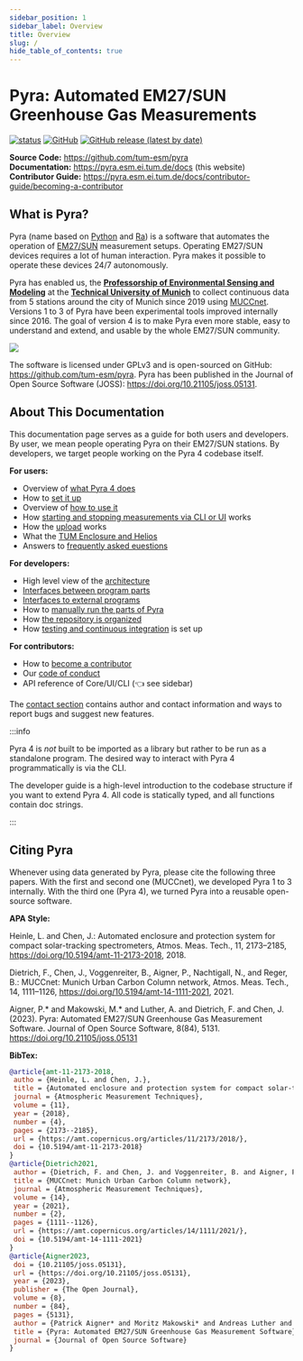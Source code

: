 ```yaml
---
sidebar_position: 1
sidebar_label: Overview
title: Overview
slug: /
hide_table_of_contents: true
---
```


# Pyra: Automated EM27/SUN Greenhouse Gas Measurements

[![status](https://joss.theoj.org/papers/d47b5197eb098bccfbd27b6a6c441cb4/status.svg)](https://joss.theoj.org/papers/d47b5197eb098bccfbd27b6a6c441cb4)
[![GitHub](https://img.shields.io/github/license/tum-esm/pyra?color=f43f5e&style=flat)](https://github.com/tum-esm/pyra/blob/main/LICENSE.md)
[![GitHub release (latest by date)](https://img.shields.io/github/v/release/tum-esm/pyra?display_name=tag&label=latest%20release&color=f43f5e&style=flat)](https://github.com/tum-esm/pyra/releases)

**Source Code:** https://github.com/tum-esm/pyra<br/>
**Documentation:** https://pyra.esm.ei.tum.de/docs (this website)<br/>
**Contributor Guide:** https://pyra.esm.ei.tum.de/docs/contributor-guide/becoming-a-contributor

## What is Pyra?

Pyra (name based on [Python](<https://en.wikipedia.org/wiki/Python_(programming_language)>) and [Ra](https://en.wikipedia.org/wiki/Ra)) is a software that automates the operation of [EM27/SUN](https://www.bruker.com/en/products-and-solutions/infrared-and-raman/remote-sensing/em27-sun-solar-absorption-spectrometer.html) measurement setups. Operating EM27/SUN devices requires a lot of human interaction. Pyra makes it possible to operate these devices 24/7 autonomously.

Pyra has enabled us, the **[Professorship of Environmental Sensing and Modeling](https://www.ee.cit.tum.de/en)** at the **[Technical University of Munich](https://www.tum.de/en)** to collect continuous data from 5 stations around the city of Munich since 2019 using [MUCCnet](https://atmosphere.ei.tum.de/). Versions 1 to 3 of Pyra have been experimental tools improved internally since 2016. The goal of version 4 is to make Pyra even more stable, easy to understand and extend, and usable by the whole EM27/SUN community.

<img src="/img/docs/muccnet-image-roof.jpg" className="tw-mb-2 tw-rounded-lg" />

The software is licensed under GPLv3 and is open-sourced on GitHub: https://github.com/tum-esm/pyra. Pyra has been published in the Journal of Open Source Software (JOSS): https://doi.org/10.21105/joss.05131.

## About This Documentation

This documentation page serves as a guide for both users and developers. By user, we mean people operating Pyra on their EM27/SUN stations. By developers, we target people working on the Pyra 4 codebase itself.

**For users:**

- Overview of [what Pyra 4 does](/docs/user-guide/functionality)
- How to [set it up](/docs/user-guide/setup)
- Overview of [how to use it](/docs/user-guide/usage-overview)
- How [starting and stopping measurements via CLI or UI](/docs/user-guide/measurements) works
- How the [upload](/docs/user-guide/upload) works
- What the [TUM Enclosure and Helios](/docs/user-guide/tum-enclosure-and-helios)
- Answers to [frequently asked euestions](/docs/user-guide/faq)

**For developers:**

- High level view of the [architecture](/docs/developer-guide/architecture)
- [Interfaces between program parts](/docs/developer-guide/internal-interfaces)
- [Interfaces to external programs](/docs/developer-guide/external-interfaces)
- How to [manually run the parts of Pyra](/docs/developer-guide/running-pyra-manually)
- How [the repository is organized](/docs/developer-guide/repository-organization)
- How [testing and continuous integration](/docs/developer-guide/testing-and-ci) is set up

**For contributors:**

- How to [become a contributor](/docs/contributor-guide/becoming-a-contributor)
- Our [code of conduct](/docs/contributor-guide/code-of-conduct)
- API reference of Core/UI/CLI (👈 see sidebar)

The [contact section](/docs/intro/contact) contains author and contact information and ways to report bugs and suggest new features.

:::info

Pyra 4 is _not_ built to be imported as a library but rather to be run as a standalone program. The desired way to interact with Pyra 4 programmatically
is via the CLI.

The developer guide is a high-level introduction to the codebase structure if you want to extend Pyra 4. All code is statically typed, and all functions contain doc strings.

:::

## Citing Pyra

Whenever using data generated by Pyra, please cite the following three papers. With the first and second one (MUCCnet), we developed Pyra 1 to 3 internally. With the third one (Pyra 4), we turned Pyra into a reusable open-source software.

**APA Style:**

Heinle, L. and Chen, J.: Automated enclosure and protection system for compact solar-tracking spectrometers, Atmos. Meas. Tech., 11, 2173–2185, https://doi.org/10.5194/amt-11-2173-2018, 2018.

Dietrich, F., Chen, J., Voggenreiter, B., Aigner, P., Nachtigall, N., and Reger, B.: MUCCnet: Munich Urban Carbon Column network, Atmos. Meas. Tech., 14, 1111–1126, https://doi.org/10.5194/amt-14-1111-2021, 2021.

Aigner, P.\* and Makowski, M.\* and Luther, A. and Dietrich, F. and Chen, J. (2023). Pyra: Automated EM27/SUN Greenhouse Gas Measurement Software. Journal of Open Source Software, 8(84), 5131. https://doi.org/10.21105/joss.05131

**BibTex:**

```bibtex
@article{amt-11-2173-2018,
 autho = {Heinle, L. and Chen, J.},
 title = {Automated enclosure and protection system for compact solar-tracking spectrometers},
 journal = {Atmospheric Measurement Techniques},
 volume = {11},
 year = {2018},
 number = {4},
 pages = {2173--2185},
 url = {https://amt.copernicus.org/articles/11/2173/2018/},
 doi = {10.5194/amt-11-2173-2018}
}
@article{Dietrich2021,
 author = {Dietrich, F. and Chen, J. and Voggenreiter, B. and Aigner, P. and Nachtigall, N. and Reger, B.},
 title = {MUCCnet: Munich Urban Carbon Column network},
 journal = {Atmospheric Measurement Techniques},
 volume = {14},
 year = {2021},
 number = {2},
 pages = {1111--1126},
 url = {https://amt.copernicus.org/articles/14/1111/2021/},
 doi = {10.5194/amt-14-1111-2021}
}
@article{Aigner2023,
 doi = {10.21105/joss.05131},
 url = {https://doi.org/10.21105/joss.05131},
 year = {2023},
 publisher = {The Open Journal},
 volume = {8},
 number = {84},
 pages = {5131},
 author = {Patrick Aigner* and Moritz Makowski* and Andreas Luther and Florian Dietrich and Jia Chen},
 title = {Pyra: Automated EM27/SUN Greenhouse Gas Measurement Software},
 journal = {Journal of Open Source Software}
}
```
